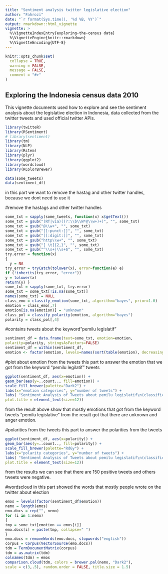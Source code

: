 ```yaml
---
title: "Sentiment analysis twitter legislative election"
author: "Fahrozi" 
date: "`r format(Sys.time(), '%d %B, %Y')`"
output: rmarkdown::html_vignette
vignette: >
  %\VignetteIndexEntry{exploring-the-census data}
  %\VignetteEngine{knitr::rmarkdown}
  %\VignetteEncoding{UTF-8}
---
```


```r
knitr::opts_chunk$set(
  collapse = TRUE,
  warning = FALSE,
  message = FALSE,
  comment = "#>"
)
```

## Exploring the Indonesia census data 2010

This vignette documents used how to explore and see the sentiment analysis about the legislative election in Indonesia, data collected from the twitter tweets and used official twitter APIs.


```r

library(twitteR)
library(RSentiment)
# library(sentiment)
library(tm)
library(NLP)
library(Rstem)
library(plyr)
library(ggplot2)
library(wordcloud)
library(RColorBrewer)

data(some_tweets)
data(sentiment_df)
```

in this part we want to remove the hastag and other twitter handles, because we dont need to use it 

#remove the hastags and other twitter handles
```r
some_txt = sapply(some_tweets, function(x) x$getText())
some_txt = gsub("(RT|via)((?:\\b\\W*@\\w+)+)", "", some_txt)
some_txt = gsub("@\\w+", "", some_txt)
some_txt = gsub("[[:punct:]]", "", some_txt)
some_txt = gsub("[[:digit:]]", "", some_txt)
some_txt = gsub("http\\w+", "", some_txt)
some_txt = gsub("[ \t]{2,}", "", some_txt)
some_txt = gsub("^\\s+|\\s+$", "", some_txt)
try.error = function(x)
{
  y = NA
try_error = tryCatch(tolower(x), error=function(e) e)
if (!inherits(try_error, "error"))
y = tolower(x)
return(y) }
some_txt = sapply(some_txt, try.error)
some_txt = some_txt[!is.na(some_txt)]
names(some_txt) = NULL
class_emo = classify_emotion(some_txt, algorithm="bayes", prior=1.0)
emotion = class_emo[,7]
emotion[is.na(emotion)] = "unknown"
class_pol = classify_polarity(emotion, algorithm="bayes")
polarity = class_pol[,4]
```

#contains tweets about the keyword"pemilu legislatif"
```r
sentiment_df = data.frame(text=some_txt, emotion=emotion,
polarity=polarity, stringsAsFactors=FALSE)
sentiment_df = within(sentiment_df,
emotion <- factor(emotion, levels=names(sort(table(emotion), decreasing=TRUE))))
```

#plot about emotion from the tweets
this part to answer the emotion that we got from the keyword "pemilu legilatif" tweets
```r
ggplot(sentiment_df, aes(x=emotion)) +
geom_bar(aes(y=..count.., fill=emotion)) +
scale_fill_brewer(palette="Dark2") +
labs(x="emotion categories", y="number of tweets") +
labs( "Sentiment Analysis of Tweets about pemilu legislatif\n(classification by emotion)",
plot.title = element_text(size=12))
```

from the result above show that mostly emotions that got from the keyword tweets "pemilu legislative" from the result got that there are unknown and anger emotion.

#polarities from the tweets
this part to answer the polarities from the tweets
```r
ggplot(sentiment_df, aes(x=polarity)) +
geom_bar(aes(y=..count.., fill=polarity)) +
scale_fill_brewer(palette="RdGy") +
labs(x="polarity categories", y="number of tweets") +
labs( "Sentiment Analysis of Tweets about pemilu legislatif\n(classification by emotion)",
plot.title = element_text(size=12))
```
from the results we can see that there are 150 positive tweets and others tweets were negative.

#wordscloud
in this part showed the words that mostly people wrote on the twitter about election
```r
emos = levels(factor(sentiment_df$emotion))
nemo = length(emos)
emo.docs = rep("", nemo)
for (i in 1:nemo)
{
tmp = some_txt[emotion == emos[i]]
emo.docs[i] = paste(tmp, collapse=" ")
}
emo.docs = removeWords(emo.docs, stopwords("english"))
corpus = Corpus(VectorSource(emo.docs))
tdm = TermDocumentMatrix(corpus)
tdm = as.matrix(tdm)
colnames(tdm) = emos
comparison.cloud(tdm, colors = brewer.pal(nemo, "Dark2"),
scale = c(3,.5), random.order = FALSE, title.size = 1.5)
```



